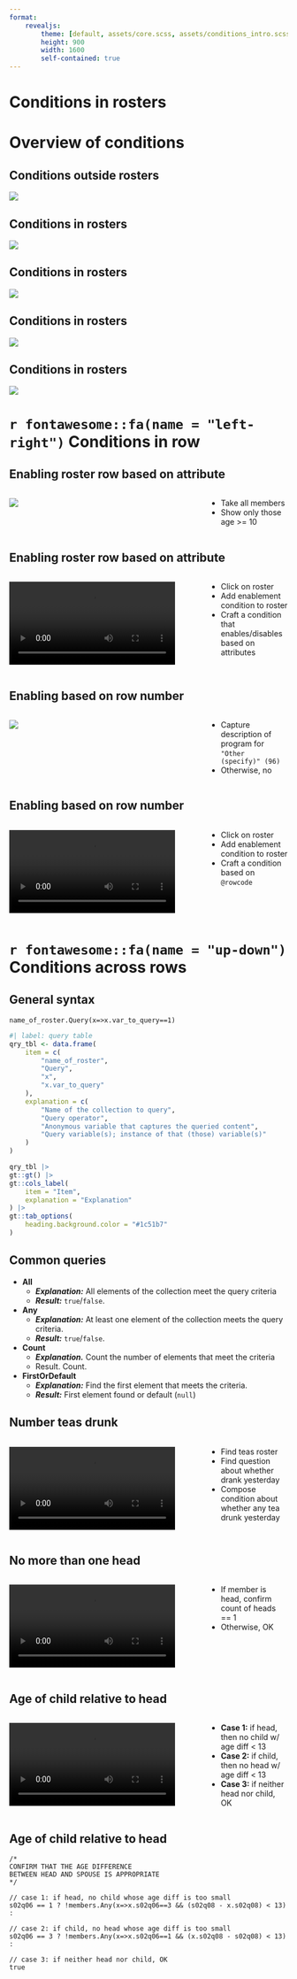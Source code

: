 ```yaml
---
format: 
    revealjs: 
        theme: [default, assets/core.scss, assets/conditions_intro.scss]
        height: 900
        width: 1600
        self-contained: true
---
```


# Conditions in rosters {background-color=var(--suso)}

# Overview of conditions {background-color=var(--s1)}

## Conditions outside rosters {.t1}

![](assets/11/conditions_vars_at_same_lvl.png){fig-align="center"}

## Conditions in rosters {.t1}

![](assets/11/conditions_in_roster.png){fig-align="center"}

## Conditions in rosters {.t1}

![](assets/11/conditions_in_roster_row.png){fig-align="center"}

## Conditions in rosters {.t1}

![](assets/11/conditions_across_roster_rows.png){fig-align="center"}

## Conditions in rosters {.t1}

![](assets/11/conditions_in_and_across_roster_rows.png){fig-align="center"}


# `r fontawesome::fa(name = "left-right")` Conditions in row {background-color=var(--s2)}

## Enabling roster row based on attribute {.t2}

:::: {.columns}

::: {.column width="70%"}
![](assets/11/enable_row_based_on_attrib.png){fig-align="center"}
:::

::: {.column width="30%"}

- Take all members
- Show only those age >= 10

:::

::::


## Enabling roster row based on attribute {.t2}

:::: {.columns}

::: {.column width="70%"}
![](assets/11/demo_enable_row_based_on_attrib.mp4){fig-align="center"}
:::

::: {.column width="30%"}

- Click on roster
- Add enablement condition to roster
- Craft a condition that enables/disables based on attributes 

:::

::::


## Enabling based on row number {.t2}

:::: {.columns}

::: {.column width="70%"}
![](assets/11/enable_row_based_on_row_number.png){fig-align="center"}
:::

::: {.column width="30%"}

- Capture description of program for `"Other (specify)" (96)`
- Otherwise, no

:::

::::


## Enabling based on row number {.t2}

:::: {.columns}

::: {.column width="70%"}
![](assets/11/demo_enable_row_based_on_row_number.mp4){fig-align="center"}
:::

::: {.column width="30%"}
- Click on roster
- Add enablement condition to roster
- Craft a condition based on `@rowcode`
:::

::::

# `r fontawesome::fa(name = "up-down")` Conditions across rows {background-color=var(--s3)}

## General syntax {.t3}

`name_of_roster.Query(x=>x.var_to_query==1)`

```r
#| label: query table
qry_tbl <- data.frame(
    item = c(
        "name_of_roster",
        "Query",
        "x",
        "x.var_to_query"
    ),
    explanation = c(
        "Name of the collection to query",
        "Query operator",
        "Anonymous variable that captures the queried content",
        "Query variable(s); instance of that (those) variable(s)"
    )
)

qry_tbl |>
gt::gt() |>
gt::cols_label(
    item = "Item",
    explanation = "Explanation"
) |>
gt::tab_options(
    heading.background.color = "#1c51b7"
)
```

## Common queries {.t3}

- **All**
    - **_Explanation:_** All elements of the collection meet the query criteria
    - **_Result:_** `true`/`false`.
- **Any** 
    - **_Explanation:_** At least one element of the collection meets the query criteria.
    - **_Result:_** `true`/`false`.
- **Count**
    - **_Explanation._** Count the number of elements that meet the criteria
    - Result. Count.
- **FirstOrDefault**
    - **_Explanation:_** Find the first element that meets the criteria.
    - **_Result:_** First element found or default (`null`)

## Number teas drunk {.t3}

:::: {.columns}

::: {.column width="70%"}
![](assets/11/demo_count_rows.mp4){fig-align="center"}
:::

::: {.column width="30%"}
- Find teas roster
- Find question about whether drank yesterday
- Compose condition about whether any tea drunk yesterday
:::

::::

## No more than one head {.t3}

:::: {.columns}

::: {.column width="70%"}
![](assets/11/demo_only_one_head.mp4){fig-align="center"}
:::

::: {.column width="30%"}

- If member is head, confirm count of heads == 1
- Otherwise, OK

:::

::::

## Age of child relative to head {.t3}

:::: {.columns}

::: {.column width="70%"}
![](assets/11/demo_age_difference.mp4)
:::

::: {.column width="30%"}

- **Case 1:** if head, then no child w/ age diff < 13
- **Case 2:** if child, then no head w/ age diff < 13
- **Case 3:** if neither head nor child, OK

:::

::::

## Age of child relative to head {.t3}

```
/* 
CONFIRM THAT THE AGE DIFFERENCE
BETWEEN HEAD AND SPOUSE IS APPROPRIATE
*/ 

// case 1: if head, no child whose age diff is too small
s02q06 == 1 ? !members.Any(x=>x.s02q06==3 && (s02q08 - x.s02q08) < 13) :

// case 2: if child, no head whose age diff is too small
s02q06 == 3 ? !members.Any(x=>x.s02q06==1 && (x.s02q08 - s02q08) < 13) :

// case 3: if neither head nor child, OK
true
```
